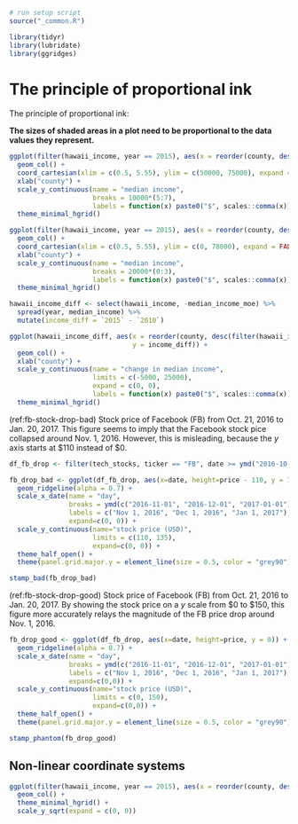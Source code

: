 ```r
# run setup script
source("_common.R")

library(tidyr)
library(lubridate)
library(ggridges)
```


# The principle of proportional ink {#proportional-ink}

The principle of proportional ink:

**The sizes of shaded areas in a plot need to be proportional to the data values they represent.**

```r
ggplot(filter(hawaii_income, year == 2015), aes(x = reorder(county, desc(median_income)), y = median_income)) +
  geom_col() +
  coord_cartesian(xlim = c(0.5, 5.55), ylim = c(50000, 75000), expand = FALSE) +
  xlab("county") +
  scale_y_continuous(name = "median income", 
                     breaks = 10000*(5:7),
                     labels = function(x) paste0("$", scales::comma(x))) +
  theme_minimal_hgrid()
```

```r
ggplot(filter(hawaii_income, year == 2015), aes(x = reorder(county, desc(median_income)), y = median_income)) +
  geom_col() +
  coord_cartesian(xlim = c(0.5, 5.55), ylim = c(0, 78000), expand = FALSE) +
  xlab("county") +
  scale_y_continuous(name = "median income", 
                     breaks = 20000*(0:3),
                     labels = function(x) paste0("$", scales::comma(x))) +
  theme_minimal_hgrid()
```

```r
hawaii_income_diff <- select(hawaii_income, -median_income_moe) %>%
  spread(year, median_income) %>%
  mutate(income_diff = `2015` - `2010`)

ggplot(hawaii_income_diff, aes(x = reorder(county, desc(filter(hawaii_income, year == 2015)$median_income)),
                               y = income_diff)) + 
  geom_col() +
  xlab("county") +
  scale_y_continuous(name = "change in median income", 
                     limits = c(-5000, 25000),
                     expand = c(0, 0),
                     labels = function(x) paste0("$", scales::comma(x))) +
  theme_minimal_hgrid()
```


(ref:fb-stock-drop-bad) Stock price of Facebook (FB) from Oct. 21, 2016 to Jan. 20, 2017. This figure seems to imply that the Facebook stock pice collapsed around Nov. 1, 2016. However, this is misleading, because the *y* axis starts at $110 instead of $0.

```r
df_fb_drop <- filter(tech_stocks, ticker == "FB", date >= ymd("2016-10-21") & date < ymd("2017-01-21"))

fb_drop_bad <- ggplot(df_fb_drop, aes(x=date, height=price - 110, y = 110)) +
  geom_ridgeline(alpha = 0.7) +
  scale_x_date(name = "day",
               breaks = ymd(c("2016-11-01", "2016-12-01", "2017-01-01")),
               labels = c("Nov 1, 2016", "Dec 1, 2016", "Jan 1, 2017"),
               expand=c(0, 0)) + 
  scale_y_continuous(name="stock price (USD)",
                     limits = c(110, 135),
                     expand=c(0, 0)) +
  theme_half_open() +
  theme(panel.grid.major.y = element_line(size = 0.5, color = "grey90"))

stamp_bad(fb_drop_bad)
```

(ref:fb-stock-drop-good) Stock price of Facebook (FB) from Oct. 21, 2016 to Jan. 20, 2017. By showing the stock price on a *y* scale from $0 to $150, this figure more accurately relays the magnitude of the FB price drop around Nov. 1, 2016.

```r
fb_drop_good <- ggplot(df_fb_drop, aes(x=date, height=price, y = 0)) +
  geom_ridgeline(alpha = 0.7) +
  scale_x_date(name = "day",
               breaks = ymd(c("2016-11-01", "2016-12-01", "2017-01-01")),
               labels = c("Nov 1, 2016", "Dec 1, 2016", "Jan 1, 2017"),
               expand=c(0,0)) + 
  scale_y_continuous(name="stock price (USD)",
                     limits = c(0, 150),
                     expand=c(0,0)) +
  theme_half_open() +
  theme(panel.grid.major.y = element_line(size = 0.5, color = "grey90"))

stamp_phantom(fb_drop_good)
```

## Non-linear coordinate systems

```r
ggplot(filter(hawaii_income, year == 2015), aes(x = reorder(county, desc(population)), y = population)) +
  geom_col() +
  theme_minimal_hgrid() +
  scale_y_sqrt(expand = c(0, 0))

```
